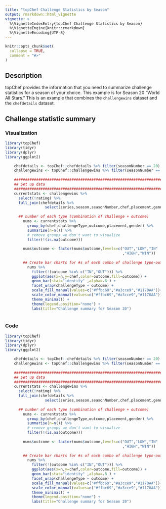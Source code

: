```yaml
---
title: "topChef Challenge Statistics by Season"
output: rmarkdown::html_vignette
vignette: >
  %\VignetteIndexEntry{topChef Challenge Statistics by Season}
  %\VignetteEngine{knitr::rmarkdown}
  %\VignetteEncoding{UTF-8}
---
```


```r
knitr::opts_chunk$set(
  collapse = TRUE,
  comment = "#>"
)
```


## Description

topChef provides the information that you need to summarize challenge statistics for a season of your choice. This example is for Season 20 "World All Stars." This is an example that combines the `challengewins` dataset and the `chefdetails` dataset. 

## Challenge statistic summary

### Visualization
```r
library(topChef)
library(tidyr)
library(dplyr)
library(ggplot2)

    chefdetails <- topChef::chefdetails %>% filter(seasonNumber == 20)
    challengewins <- topChef::challengewins %>% filter(seasonNumber == 20)
    
    ###########################################################################
    ## Set up data
    ###########################################################################
    currentstats <- challengewins %>%
      select(!rating) %>% 
      full_join(chefdetails %>% 
                  select(series,season,seasonNumber,chef,placement,gender)) 
    
      ## number of each type (combination of challenge + outcome)
        nums <- currentstats %>%
          group_by(chef,challengeType,outcome,placement,gender) %>%
          summarise(n=n()) %>%
          # remove groups we don't want to visualize
          filter(!(is.na(outcome)))
        
        nums$outcome <- factor(nums$outcome,levels=c("OUT","LOW","IN"
                                                     ,"HIGH","WIN"))
      
        ## Create bar charts for #s of each combo of challenge type-outcome
          nums %>%
            filter(!(outcome %in% c("IN","OUT"))) %>%
            ggplot(aes(x=n,y=chef,color=outcome,fill=outcome)) +
            geom_bar(stat="identity" ,alpha=.8 ) +
            facet_wrap(challengeType ~ outcome) +
            scale_fill_manual(values=c("#ffbc69","#a3cce9","#1170AA"))+
            scale_color_manual(values=c("#ffbc69","#a3cce9","#1170AA"))+
            theme_minimal() +
            theme(legend.position="none") +
            labs(title="Challenge summary for Season 20")
    

```

### Code

```r
library(topChef)
library(tidyr)
library(dplyr)
library(ggplot2)

    chefdetails <- topChef::chefdetails %>% filter(seasonNumber == 20)
    challengewins <- topChef::challengewins %>% filter(seasonNumber == 20)
    
    ###########################################################################
    ## Set up data
    ###########################################################################
    currentstats <- challengewins %>%
      select(!rating) %>% 
      full_join(chefdetails %>% 
                  select(series,season,seasonNumber,chef,placement,gender)) 
    
      ## number of each type (combination of challenge + outcome)
        nums <- currentstats %>%
          group_by(chef,challengeType,outcome,placement,gender) %>%
          summarise(n=n()) %>%
          # remove groups we don't want to visualize
          filter(!(is.na(outcome)))
        
        nums$outcome <- factor(nums$outcome,levels=c("OUT","LOW","IN"
                                                     ,"HIGH","WIN"))
      
        ## Create bar charts for #s of each combo of challenge type-outcome
          nums %>%
            filter(!(outcome %in% c("IN","OUT"))) %>%
            ggplot(aes(x=n,y=chef,color=outcome,fill=outcome)) +
            geom_bar(stat="identity" ,alpha=.8 ) +
            facet_wrap(challengeType ~ outcome) +
            scale_fill_manual(values=c("#ffbc69","#a3cce9","#1170AA"))+
            scale_color_manual(values=c("#ffbc69","#a3cce9","#1170AA"))+
            theme_minimal() +
            theme(legend.position="none") +
            labs(title="Challenge summary for Season 20")
   
```
